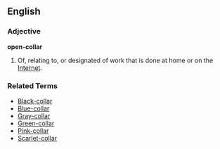 ==English==

===Adjective===
'''open-collar'''

#Of, relating to, or designated of work that is done at home or on the [[Internet]].

===Related Terms===
*[[Black-collar]]
*[[Blue-collar]]
*[[Gray-collar]]
*[[Green-collar]]
*[[Pink-collar]]
*[[Scarlet-collar]]